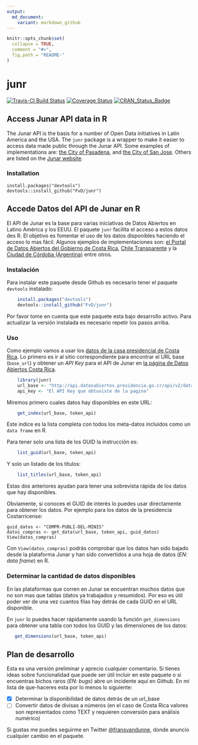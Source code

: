 ```yaml
---
output:
  md_document:
    variant: markdown_github
---
```


<!-- README.md is generated from README.Rmd. Please edit that file -->

```r
knitr::opts_chunk$set(
  collapse = TRUE,
  comment = "#>",
  fig.path = "README-"
)
```
# junr

[![Travis-CI Build Status](https://travis-ci.org/FvD/junr.svg?branch=master)](https://travis-ci.org/FvD/junr) 
[![Coverage Status](https://img.shields.io/codecov/c/github/FvD/junr/master.svg)](https://codecov.io/github/FvD/junr?branch=master)
[![CRAN_Status_Badge](http://www.r-pkg.org/badges/version/junr)](http://cran.r-project.org/package=junr)

## Access Junar API data in R 

The Junar API is the basis for a number of Open Data initiatives in Latin
America and the USA.  The `junr` package is a wrapper to make it easier to
access data made public through the Junar API. Some examples of implementations
are: [the City of Pasadena](http://data.cityofpasadena.net/home/), and [the
City of San Jose](http://data.sanjoseca.gov/home/). Others are listed on the
[Junar website](http://junar.com/?lang=en).

### Installation

    install.packages("devtools")
    devtools::install_github("FvD/junr")

## Accede Datos del API de Junar en R

El API de Junar es la base para varias iniciativas de Datos Abiertos en Latino
América y los EEUU.  El paquete `junr` facilita el acceso a estos datos des R.
El objetivo es fomentar el uso de los datos disponibles haciendo el acceso lo
mas fácil. Algunos ejemplos de implementaciones son: [el Portal de Datos
Abiertos del Gobierno de Costa
Rica](http://datosabiertos.presidencia.go.cr/home), [Chile
Transparente](http://infodatos.opendata.junar.com/home/?lang=es) y la [Ciudad
de Córdoba (Argentina)](http://cdcordoba.opendata.junar.com/home/?lang=en)
entre otros.

### Instalación
Para instalar este paquete desde Github es necesario tener el paquete
`devtools` instalado:

```R
    install.packages("devtools")
    devtools::install_github("FvD/junr")
```

Por favor tome en cuenta que este paquete esta bajo desarrollo activo. Para
actualizar la versión instalada es necesario repetir los pasos arriba.

### Uso 
Como ejemplo vamos a usar los [datos de la casa presidencial de Costa
Rica](http://datosabiertos.presidencia.go.cr/home). Lo primero es ir al sitio
correspondiente para encontrar el URL base (`base_url`) y obtener un *API Key*
para el API de Junar en [la página de Datos Abiertos Costa
Rica](http://datosabiertos.presidencia.go.cr/developers/).

```R
    library(junr)
    url_base <- "http://api.datosabiertos.presidencia.go.cr/api/v2/datastreams/"
    api_key <- "El API Key que obtuviste de la pagina"
```

Miremos primero cuales datos hay disponibles en este URL:

```R
    get_index(url_base, token_api)
```

Este indice es la lista completa con todos los meta-datos incluidos como un
`data frame` en R. 

Para tener solo una lista de los GUID la instrucción es:

```R
    list_guid(url_base, token_api)
```

Y solo un listado de los títulos:

```R
    list_titles(url_base, token_api)
```

Estas dos anteriores ayudan para tener una sobrevista rápida de los datos que
hay disponibles.

Obviamente, si conoces el GUID de interés lo puedes usar directamente para
obtener los datos. Por ejemplo para los datos de la presidencia Costarricense:

    guid_datos <- "COMPR-PUBLI-DEL-MINIS"
    datos_compras <- get_data(url_base, token_api, guid_datos)
    View(datos_compras)

Con `View(datos_compras)` podrás comprobar que los datos han sido bajado desde
la plataforma Junar y han sido convertidos a una hoja de datos (*EN: data frame*) en R.

### Determinar la cantidad de datos disponibles
En las plataformas que corren en Junar se encuentran muchos datos que no son
mas que tablas (datos ya trabajados y resumidos). Por eso es útil poder ver de
una vez cuantos filas hay detrás de cada GUID en el URL disponible. 

En `junr` lo puedes hacer rápidamente usando la función `get_dimensions` para
obtener una tabla con todos los GUID y las dimensiones de los datos:

```R
   get_dimensions(url_base, token_api)
``` 

## Plan de desarrollo

Esta es una versión preliminar y aprecio cualquier comentario. Si tienes ideas
sobre funcionalidad que puede ser útil incluir en este paquete 
o si encuentras bichos raros (*EN: bugs*) abre un incidente aquí en Github.
En mi lista de que-haceres esta por lo menos lo siguiente:

- [X] Determinar la disponibilidad de datos detrás de un url_base
- [ ] Convertir datos de divisas a números (en el caso de Costa Rica valores son
  representados como TEXT y requieren conversión para análisis numérico) 

Si gustas me puedes seguirme en Twitter
[@fransvandunne](https://www.twitter.com/fransvandunne), donde anuncio
cualquier cambio en el paquete.
